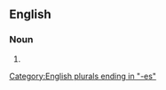 ==English==

===Noun===
{{head|en|noun form}}

# {{plural of|anglewitch|lang=en}}

[[Category:English plurals ending in "-es"]]